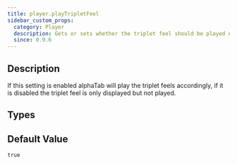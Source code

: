 ```yaml
---
title: player.playTripletFeel
sidebar_custom_props:
  category: Player
  description: Gets or sets whether the triplet feel should be played or only displayed.
  since: 0.9.6
---
```


<SinceBadge since="0.9.6" />


## Description

If this setting is enabled alphaTab will play the triplet feels accordingly, if it is disabled the triplet feel is only displayed but not played. 

<PropertyDescription metadata={metadata} showJson={true} />

## Types

<TypeTable>
    <TypeRow name="bool" />
</TypeTable>

## Default Value

`true`